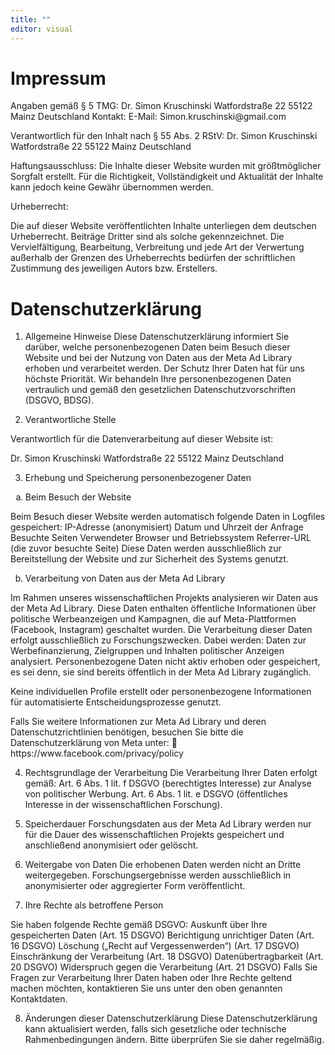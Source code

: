 ```yaml
---
title: ""
editor: visual
---
```


# Impressum

Angaben gemäß § 5 TMG:
Dr. Simon Kruschinski
Watfordstraße 22
55122 Mainz
Deutschland
Kontakt:
E-Mail: Simon.kruschinski@gmail.com


Verantwortlich für den Inhalt nach § 55 Abs. 2 RStV:
Dr. Simon Kruschinski
Watfordstraße 22
55122 Mainz
Deutschland

Haftungsausschluss:
Die Inhalte dieser Website wurden mit größtmöglicher Sorgfalt erstellt. Für die Richtigkeit, Vollständigkeit und Aktualität der Inhalte kann jedoch keine Gewähr übernommen werden.

Urheberrecht:

Die auf dieser Website veröffentlichten Inhalte unterliegen dem deutschen Urheberrecht. Beiträge Dritter sind als solche gekennzeichnet. Die Vervielfältigung, Bearbeitung, Verbreitung und jede Art der Verwertung außerhalb der Grenzen des Urheberrechts bedürfen der schriftlichen Zustimmung des jeweiligen Autors bzw. Erstellers.



















# Datenschutzerklärung

1. Allgemeine Hinweise
Diese Datenschutzerklärung informiert Sie darüber, welche personenbezogenen Daten beim Besuch dieser Website und bei der Nutzung von Daten aus der Meta Ad Library erhoben und verarbeitet werden. Der Schutz Ihrer Daten hat für uns höchste Priorität. Wir behandeln Ihre personenbezogenen Daten vertraulich und gemäß den gesetzlichen Datenschutzvorschriften (DSGVO, BDSG).

2. Verantwortliche Stelle

Verantwortlich für die Datenverarbeitung auf dieser Website ist:


Dr. Simon Kruschinski
Watfordstraße 22
55122 Mainz
Deutschland

3. Erhebung und Speicherung personenbezogener Daten

a) Beim Besuch der Website

Beim Besuch dieser Website werden automatisch folgende Daten in Logfiles gespeichert:
IP-Adresse (anonymisiert)
Datum und Uhrzeit der Anfrage
Besuchte Seiten
Verwendeter Browser und Betriebssystem
Referrer-URL (die zuvor besuchte Seite)
Diese Daten werden ausschließlich zur Bereitstellung der Website und zur Sicherheit des Systems genutzt.

b) Verarbeitung von Daten aus der Meta Ad Library

Im Rahmen unseres wissenschaftlichen Projekts analysieren wir Daten aus der Meta Ad Library. Diese Daten enthalten öffentliche Informationen über politische Werbeanzeigen und Kampagnen, die auf Meta-Plattformen (Facebook, Instagram) geschaltet wurden.
Die Verarbeitung dieser Daten erfolgt ausschließlich zu Forschungszwecken. Dabei werden:
Daten zur Werbefinanzierung, Zielgruppen und Inhalten politischer Anzeigen analysiert.
Personenbezogene Daten nicht aktiv erhoben oder gespeichert, es sei denn, sie sind bereits öffentlich in der Meta Ad Library zugänglich.

Keine individuellen Profile erstellt oder personenbezogene Informationen für automatisierte Entscheidungsprozesse genutzt.

Falls Sie weitere Informationen zur Meta Ad Library und deren Datenschutzrichtlinien benötigen, besuchen Sie bitte die Datenschutzerklärung von Meta unter:
🔗 https://www.facebook.com/privacy/policy

4. Rechtsgrundlage der Verarbeitung
Die Verarbeitung Ihrer Daten erfolgt gemäß:
Art. 6 Abs. 1 lit. f DSGVO (berechtigtes Interesse) zur Analyse von politischer Werbung.
Art. 6 Abs. 1 lit. e DSGVO (öffentliches Interesse in der wissenschaftlichen Forschung).

5. Speicherdauer
Forschungsdaten aus der Meta Ad Library werden nur für die Dauer des wissenschaftlichen Projekts gespeichert und anschließend anonymisiert oder gelöscht.

6. Weitergabe von Daten
Die erhobenen Daten werden nicht an Dritte weitergegeben.
Forschungsergebnisse werden ausschließlich in anonymisierter oder aggregierter Form veröffentlicht.

7. Ihre Rechte als betroffene Person

Sie haben folgende Rechte gemäß DSGVO:
Auskunft über Ihre gespeicherten Daten (Art. 15 DSGVO)
Berichtigung unrichtiger Daten (Art. 16 DSGVO)
Löschung („Recht auf Vergessenwerden“) (Art. 17 DSGVO)
Einschränkung der Verarbeitung (Art. 18 DSGVO)
Datenübertragbarkeit (Art. 20 DSGVO)
Widerspruch gegen die Verarbeitung (Art. 21 DSGVO)
Falls Sie Fragen zur Verarbeitung Ihrer Daten haben oder Ihre Rechte geltend machen möchten, kontaktieren Sie uns unter den oben genannten Kontaktdaten.

8. Änderungen dieser Datenschutzerklärung
Diese Datenschutzerklärung kann aktualisiert werden, falls sich gesetzliche oder technische Rahmenbedingungen ändern. Bitte überprüfen Sie sie daher regelmäßig.



